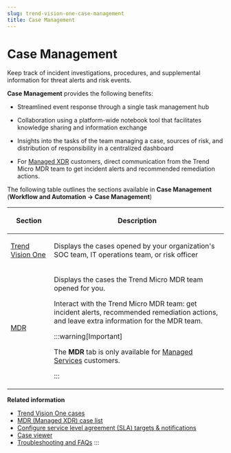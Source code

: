 ```yaml
---
slug: trend-vision-one-case-management
title: Case Management
---
```

# Case Management

Keep track of incident investigations, procedures, and supplemental information for threat alerts and risk events.

**Case Management** provides the following benefits:

- Streamlined event response through a single task management hub

- Collaboration using a platform-wide notebook tool that facilitates knowledge sharing and information exchange

- Insights into the tasks of the team managing a case, sources of risk, and distribution of responsibility in a centralized dashboard

- For [Managed XDR](managed-services.mdx) customers, direct communication from the Trend Micro MDR team to get incident alerts and recommended remediation actions.

The following table outlines the sections available in **Case Management** (**Workflow and Automation → Case Management**)

<table>
<colgroup>
<col style="width: 20%" />
<col style="width: 80%" />
</colgroup>
<thead>
<tr>
<th><p>Section</p></th>
<th><p>Description</p></th>
</tr>
</thead>
<tbody>
<tr>
<td><p><a href="trend-vision-one-trend-vision-one-cases">Trend Vision One</a></p></td>
<td><p>Displays the cases opened by your organization's SOC team, IT operations team, or risk officer</p></td>
</tr>
<tr>
<td><p><a href="trend-vision-one-managed-xdr-mdr-case-list">MDR</a></p></td>
<td><p>Displays the cases the Trend Micro MDR team opened for you.</p>
<p>Interact with the Trend Micro MDR team: get incident alerts, recommended remediation actions, and leave extra information for the MDR team.</p>


:::warning[Important]

<p>The <strong>MDR</strong> tab is only available for <a href="trend-vision-one-managed-services">Managed Services</a> customers.</p>


:::

</td>
</tr>
</tbody>
</table>

**Related information**

- [Trend Vision One cases](trend-vision-one-cases.md "Open cases in Trend Vision One and manage your organization’s cases in Workflow and AutomationCase Management.")
- [MDR (Managed XDR) case list](managed-xdr-mdr-case-list.md "Interact with the Trend Micro Managed Services team from within Case Management. You can get incident alerts and recommended remediation actions, as well as provide additional case information.")
- [Configure service level agreement (SLA) targets & notifications](config-sla-targets.mdx)
- [Case viewer](case-viewer.mdx)
- [Troubleshooting and FAQs](cm-troubleshooting-faqs.mdx)
:::
